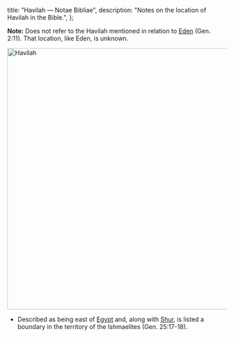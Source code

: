   title: "Havilah — Notae Bibliae",
  description: "Notes on the location of Havilah in the Bible.",
};

<Initial text="Havilah"/>

**Note:** Does not refer to the Havilah mentioned in relation to [Eden](/places/old-testament/genesis/eden) (Gen. 2:11). That location, like Eden, is unknown.

<Image
  className="sepia rounded"
  src="/places/shur.jpg"
  alt="Havilah"
  width="600"
  height="600"
/>

- Described as being east of [Egypt](/places/old-testament/genesis/egypt) and, along with [Shur](/places/old-testament/genesis/shur), is listed a boundary in the territory of the Ishmaelites (Gen. 25:17-18).
